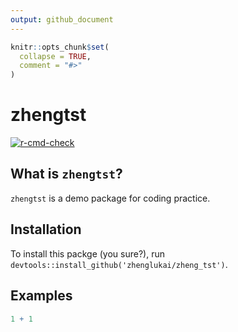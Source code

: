 ```yaml
---
output: github_document
---
```


<!-- Please do not edit README.md, but edit README.Rmd instead. -->

```r
knitr::opts_chunk$set(
  collapse = TRUE,
  comment = "#>"
)
```

# zhengtst

<!-- badges: start -->

[![r-cmd-check](../../workflows/r-cmd-check/badge.svg)](../../actions/workflows/r-cmd-check.yml)

<!-- badges: end -->

## What is `zhengtst`?

`zhengtst` is a demo package for coding practice.

## Installation

To install this packge (you sure?), run `devtools::install_github('zhenglukai/zheng_tst')`.

## Examples

```r
1 + 1
```
